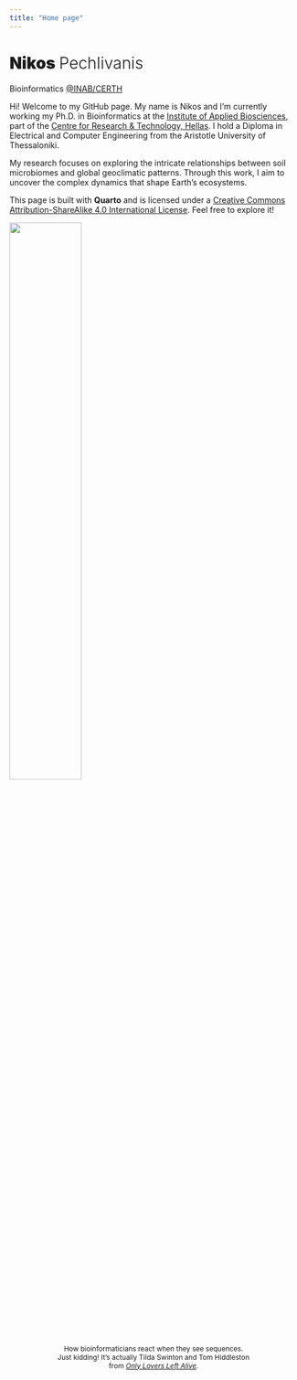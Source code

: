 ```yaml
---
title: "Home page"
---
```


# [Nikos]{style="font-weight:900;"} [Pechlivanis]{style="font-weight:300;"}

Bioinformatics [\@INAB/CERTH](https://www.inab.certh.gr/)

Hi! Welcome to my GitHub page. My name is Nikos and I'm currently working my Ph.D. in Bioinformatics at the [Institute of Applied Biosciences](https://www.inab.certh.gr/), part of the [Centre for Research & Technology, Hellas](https://www.certh.gr/root.en.aspx). I hold a Diploma in Electrical and Computer Engineering from the Aristotle University of Thessaloniki.

My research focuses on exploring the intricate relationships between soil microbiomes and global geoclimatic patterns. Through this work, I aim to uncover the complex dynamics that shape Earth's ecosystems.

This page is built with **Quarto** and is licensed under a [Creative Commons Attribution-ShareAlike 4.0 International License](http://creativecommons.org/licenses/by-sa/4.0/). Feel free to explore it!

![](images/hissing.jpg){fig-align="center" width="50%" fig-cap-location="top"}

::: {style="text-align: center; font-size: .75rem"}
How bioinformaticians react when they see sequences.<br>Just kidding! It’s actually Tilda Swinton and Tom Hiddleston<br>from [*Only Lovers Left Alive*](https://www.imdb.com/title/tt1714915/).
:::
